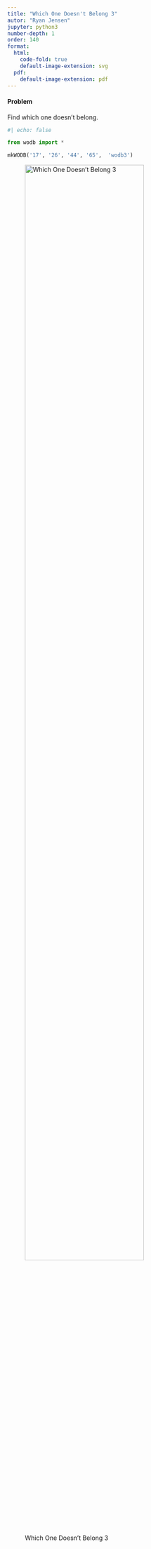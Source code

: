 ```yaml
---
title: "Which One Doesn't Belong 3"
autor: "Ryan Jensen"
jupyter: python3
number-depth: 1
order: 140
format:
  html: 
    code-fold: true
    default-image-extension: svg
  pdf:
    default-image-extension: pdf
---
```


#### Problem
Find which one doesn't belong.

```python
#| echo: false

from wodb import *

mkWODB('17', '26', '44', '65',  'wodb3')
```

![Which One Doesn't Belong 3](image/wodb3){width=80%}